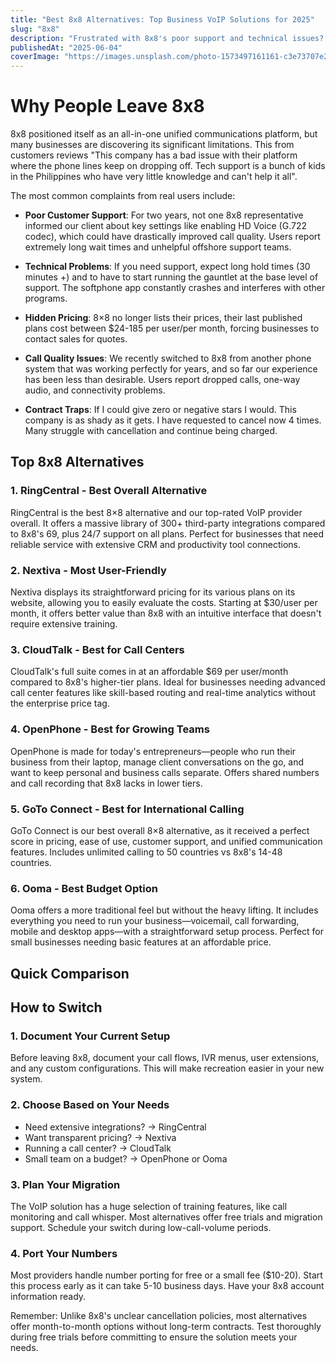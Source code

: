 ```yaml
---
title: "Best 8x8 Alternatives: Top Business VoIP Solutions for 2025"
slug: "8x8"
description: "Frustrated with 8x8's poor support and technical issues? Discover the best 8x8 alternatives with transparent pricing, better features, and reliable service for 2025."
publishedAt: "2025-06-04"
coverImage: "https://images.unsplash.com/photo-1573497161161-c3e73707e25c?ixlib=rb-1.2.1&auto=format&fit=crop&w=1200&q=80"
---
```


# Why People Leave 8x8

<SoftwareCard slug="8x8" />

8x8 positioned itself as an all-in-one unified communications platform, but many businesses are discovering its significant limitations. This from customers reviews "This company has a bad issue with their platform where the phone lines keep on dropping off. Tech support is a bunch of kids in the Philippines who have very little knowledge and can't help it all".

The most common complaints from real users include:

- **Poor Customer Support**: For two years, not one 8x8 representative informed our client about key settings like enabling HD Voice (G.722 codec), which could have drastically improved call quality. Users report extremely long wait times and unhelpful offshore support teams.

- **Technical Problems**: If you need support, expect long hold times (30 minutes +) and to have to start running the gauntlet at the base level of support. The softphone app constantly crashes and interferes with other programs.

- **Hidden Pricing**: 8×8 no longer lists their prices, their last published plans cost between $24-185 per user/per month, forcing businesses to contact sales for quotes.

- **Call Quality Issues**: We recently switched to 8x8 from another phone system that was working perfectly for years, and so far our experience has been less than desirable. Users report dropped calls, one-way audio, and connectivity problems.

- **Contract Traps**: If I could give zero or negative stars I would. This company is as shady as it gets. I have requested to cancel now 4 times. Many struggle with cancellation and continue being charged.

## Top 8x8 Alternatives

### 1. RingCentral - Best Overall Alternative
<SoftwareCard slug="ringcentral" />

RingCentral is the best 8×8 alternative and our top-rated VoIP provider overall. It offers a massive library of 300+ third-party integrations compared to 8x8's 69, plus 24/7 support on all plans. Perfect for businesses that need reliable service with extensive CRM and productivity tool connections.

### 2. Nextiva - Most User-Friendly
<SoftwareCard slug="nextiva" />

Nextiva displays its straightforward pricing for its various plans on its website, allowing you to easily evaluate the costs. Starting at $30/user per month, it offers better value than 8x8 with an intuitive interface that doesn't require extensive training.

### 3. CloudTalk - Best for Call Centers
<SoftwareCard slug="cloudtalk" />

CloudTalk's full suite comes in at an affordable $69 per user/month compared to 8x8's higher-tier plans. Ideal for businesses needing advanced call center features like skill-based routing and real-time analytics without the enterprise price tag.

### 4. OpenPhone - Best for Growing Teams
<SoftwareCard slug="openphone" />

OpenPhone is made for today's entrepreneurs—people who run their business from their laptop, manage client conversations on the go, and want to keep personal and business calls separate. Offers shared numbers and call recording that 8x8 lacks in lower tiers.

### 5. GoTo Connect - Best for International Calling
<SoftwareCard slug="goto-connect" />

GoTo Connect is our best overall 8×8 alternative, as it received a perfect score in pricing, ease of use, customer support, and unified communication features. Includes unlimited calling to 50 countries vs 8x8's 14-48 countries.

### 6. Ooma - Best Budget Option
<SoftwareCard slug="ooma" />

Ooma offers a more traditional feel but without the heavy lifting. It includes everything you need to run your business—voicemail, call forwarding, mobile and desktop apps—with a straightforward setup process. Perfect for small businesses needing basic features at an affordable price.

## Quick Comparison

<Table
    data={{
        headers: ["Service", "Monthly Cost", "Key Features", "Best For"],
        rows: [
            ["**8x8**", "$24-140+ (hidden)", "UCaaS platform, global calling", "Enterprise teams"],
            ["**RingCentral**", "$20-35", "300+ integrations, 24/7 support", "Growing businesses"],
            ["**Nextiva**", "$30-40", "Transparent pricing, easy UI", "SMBs"],
            ["**CloudTalk**", "$25-69", "Call center features, analytics", "Contact centers"],
            ["**OpenPhone**", "$15+", "Shared numbers, modern interface", "Startups"],
            ["**GoTo Connect**", "$27+", "50-country calling, drag-drop routing", "International teams"],
            ["**Ooma**", "$19.95+", "Simple setup, reliable service", "Budget-conscious"]
        ]
    }}
/>


## How to Switch

### 1. Document Your Current Setup
Before leaving 8x8, document your call flows, IVR menus, user extensions, and any custom configurations. This will make recreation easier in your new system.

### 2. Choose Based on Your Needs
- Need extensive integrations? → RingCentral
- Want transparent pricing? → Nextiva  
- Running a call center? → CloudTalk
- Small team on a budget? → OpenPhone or Ooma

### 3. Plan Your Migration
The VoIP solution has a huge selection of training features, like call monitoring and call whisper. Most alternatives offer free trials and migration support. Schedule your switch during low-call-volume periods.

### 4. Port Your Numbers
Most providers handle number porting for free or a small fee ($10-20). Start this process early as it can take 5-10 business days. Have your 8x8 account information ready.

Remember: Unlike 8x8's unclear cancellation policies, most alternatives offer month-to-month options without long-term contracts. Test thoroughly during free trials before committing to ensure the solution meets your needs.
